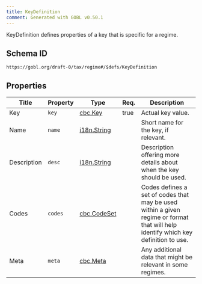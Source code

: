 ```yaml
---
title: KeyDefinition
comment: Generated with GOBL v0.50.1
---
```


KeyDefinition defines properties of a key that is specific for a regime.

## Schema ID

`https://gobl.org/draft-0/tax/regime#/$defs/KeyDefinition`

## Properties

| Title       | Property | Type                                 | Req. | Description                                                                                                                        |
|-------------|----------|--------------------------------------|------|------------------------------------------------------------------------------------------------------------------------------------|
| Key         | `key`    | [cbc.Key](/draft-0/cbc/key)          | true | Actual key value.                                                                                                                  |
| Name        | `name`   | [i18n.String](/draft-0/i18n/string)  |      | Short name for the key, if relevant.                                                                                               |
| Description | `desc`   | [i18n.String](/draft-0/i18n/string)  |      | Description offering more details about when the key should be used.                                                               |
| Codes       | `codes`  | [cbc.CodeSet](/draft-0/cbc/code_set) |      | Codes defines a set of codes that may be used within a given regime or format that will help identify which key definition to use. |
| Meta        | `meta`   | [cbc.Meta](/draft-0/cbc/meta)        |      | Any additional data that might be relevant in some regimes.                                                                        |

